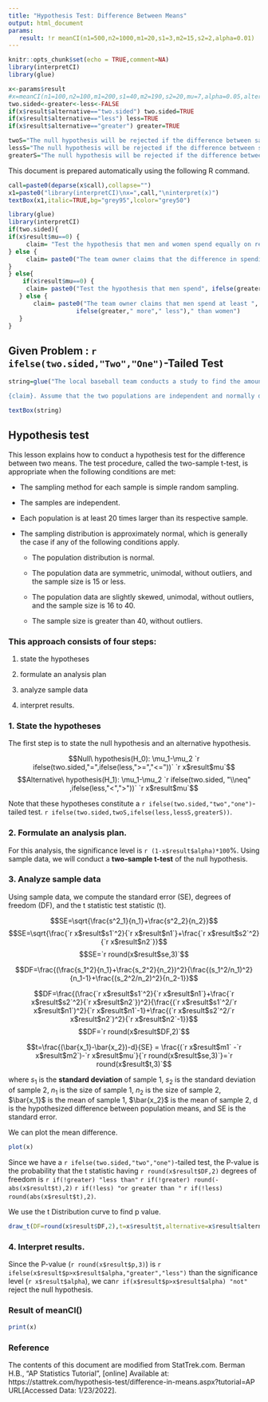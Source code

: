 ```yaml
---
title: "Hypothesis Test: Difference Between Means"
output: html_document
params:
   result: !r meanCI(n1=500,n2=1000,m1=20,s1=3,m2=15,s2=2,alpha=0.01)
---
```


```r
knitr::opts_chunk$set(echo = TRUE,comment=NA)
library(interpretCI)
library(glue)
```

```r
x<-params$result
#x=meanCI(n1=100,n2=100,m1=200,s1=40,m2=190,s2=20,mu=7,alpha=0.05,alternative="greater")
two.sided<-greater<-less<-FALSE
if(x$result$alternative=="two.sided") two.sided=TRUE
if(x$result$alternative=="less") less=TRUE
if(x$result$alternative=="greater") greater=TRUE

twoS="The null hypothesis will be rejected if the difference between sample means is too big or if it is too small."
lessS="The null hypothesis will be rejected if the difference between sample means is too small."
greaterS="The null hypothesis will be rejected if the difference between sample means is too big."
```


This document is prepared automatically using the following R command.

```r
call=paste0(deparse(x$call),collapse="")
x1=paste0("library(interpretCI)\nx=",call,"\ninterpret(x)")
textBox(x1,italic=TRUE,bg="grey95",lcolor="grey50")
```



```r
library(glue)
library(interpretCI)
if(two.sided){
if(x$result$mu==0) {
     claim= "Test the hypothesis that men and women spend equally on refreshment"
} else {
     claim= paste0("The team owner claims that the difference in spending money between men and women is equal to ", x$result$mu) 
}
} else{
    if(x$result$mu==0) {
     claim= paste0("Test the hypothesis that men spend", ifelse(greater,"more","less")," than women on refreshment")
   } else {
       claim= paste0("The team owner claims that men spend at least ", x$result$mu, 
                   ifelse(greater," more"," less")," than women") 
   }
}
```

## Given Problem : `r ifelse(two.sided,"Two","One")`-Tailed Test

```r
string=glue("The local baseball team conducts a study to find the amount spent on refreshments at the ball park. Over the course of the season they gather simple random samples of {x$result$n1} men and {x$result$n2} women. For men, the average expenditure was ${x$result$m1}, with a standard deviation of ${x$result$s1}. For women, it was ${x$result$m2}, with a standard deviation of ${x$result$s2}.

{claim}. Assume that the two populations are independent and normally distributed.")

textBox(string)
```

## Hypothesis test

This lesson explains how to conduct a hypothesis test for the difference between two means. The test procedure, called the two-sample t-test, is appropriate when the following conditions are met:

- The sampling method for each sample is simple random sampling.

- The samples are independent.

- Each population is at least 20 times larger than its respective sample.

- The sampling distribution is approximately normal, which is generally the case if any of the following conditions apply.

     + The population distribution is normal.
     
     + The population data are symmetric, unimodal, without outliers, and the sample size is 15 or less.
     
     + The population data are slightly skewed, unimodal, without outliers, and the sample size is 16 to 40.
     
     + The sample size is greater than 40, without outliers.


### This approach consists of four steps: 

1. state the hypotheses

2. formulate an analysis plan

3. analyze sample data  

4. interpret results.


### 1. State the hypotheses 

The first step is to state the null hypothesis and an alternative hypothesis.

$$Null\ hypothesis(H_0): \mu_1-\mu_2 `r ifelse(two.sided,"=",ifelse(less,">=","<="))` `r x$result$mu`$$
$$Alternative\ hypothesis(H_1): \mu_1-\mu_2 `r ifelse(two.sided, "\\neq" ,ifelse(less,"<",">"))` `r x$result$mu`$$

Note that these hypotheses constitute a `r ifelse(two.sided,"two","one")`-tailed test. `r ifelse(two.sided,twoS,ifelse(less,lessS,greaterS))`.


### 2. Formulate an analysis plan. 

For this analysis, the significance level is `r (1-x$result$alpha)*100`%. Using sample data, we will conduct a **two-sample t-test** of the null hypothesis.

### 3. Analyze sample data

Using sample data, we compute the standard error (SE), degrees of freedom (DF), and the t statistic test statistic (t).


$$SE=\sqrt{\frac{s^2_1}{n_1}+\frac{s^2_2}{n_2}}$$
$$SE=\sqrt{\frac{`r x$result$s1`^2}{`r x$result$n1`}+\frac{`r x$result$s2`^2}{`r x$result$n2`}}$$
$$SE=`r round(x$result$se,3)`$$


 $$DF=\frac{(\frac{s_1^2}{n_1}+\frac{s_2^2}{n_2})^2}{\frac{(s_1^2/n_1)^2}{n_1-1}+\frac{(s_2^2/n_2)^2}{n_2-1}}$$
 
$$DF=\frac{(\frac{`r x$result$s1`^2}{`r x$result$n1`}+\frac{`r x$result$s2`^2}{`r x$result$n2`})^2}{\frac{(`r x$result$s1`^2/`r x$result$n1`)^2}{`r x$result$n1`-1}+\frac{(`r x$result$s2`^2/`r x$result$n2`)^2}{`r x$result$n2`-1}}$$
$$DF=`r round(x$result$DF,2)`$$

$$t=\frac{(\bar{x_1}-\bar{x_2})-d}{SE} = \frac{(`r x$result$m1` -`r x$result$m2`)-`r x$result$mu`}{`r round(x$result$se,3)`}=`r round(x$result$t,3)`$$

where $s_1$ is the **standard deviation** of sample 1, $s_2$ is the standard deviation of sample 2, $n_1$ is the size of sample 1, $n_2$ is the size of sample 2, $\bar{x_1}$ is the mean of sample 1, $\bar{x_2}$ is the mean of sample 2, d is the hypothesized difference between population means, and SE is the standard error.

We can plot the mean difference.
```r
plot(x)
```

Since we have a `r ifelse(two.sided,"two","one")`-tailed test, the P-value is the probability that the t statistic having `r round(x$result$DF,2)` degrees of freedom is `r if(!greater) "less than"` `r if(!greater) round(-abs(x$result$t),2)` `r if(!less) "or greater than "` `r if(!less) round(abs(x$result$t),2)`.

We use the t Distribution curve to find p value.

```r
draw_t(DF=round(x$result$DF,2),t=x$result$t,alternative=x$result$alternative)
```

### 4. Interpret results. 

Since the P-value (`r round(x$result$p,3)`) is `r ifelse(x$result$p>x$result$alpha,"greater","less")` than the significance level (`r x$result$alpha`), we can`r if(x$result$p>x$result$alpha) "not"` reject the null hypothesis.

### Result of meanCI()

```r
print(x)
```


### Reference

The contents of this document are modified from StatTrek.com.
Berman H.B., "AP Statistics Tutorial", [online] Available at:  https://stattrek.com/hypothesis-test/difference-in-means.aspx?tutorial=AP URL[Accessed Data: 1/23/2022]. 
